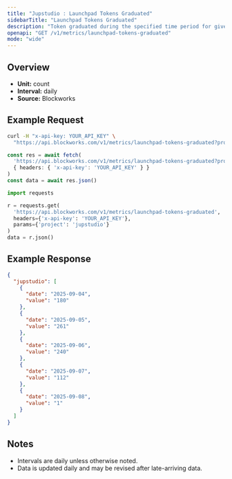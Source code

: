 ```yaml
---
title: "Jupstudio : Launchpad Tokens Graduated"
sidebarTitle: "Launchpad Tokens Graduated"
description: "Token graduated during the specified time period for given launchpad."
openapi: "GET /v1/metrics/launchpad-tokens-graduated"
mode: "wide"
---
```


## Overview

- **Unit:** count
- **Interval:** daily
- **Source:** Blockworks

## Example Request

<CodeGroup>

```bash cURL
curl -H "x-api-key: YOUR_API_KEY" \
  "https://api.blockworks.com/v1/metrics/launchpad-tokens-graduated?project=jupstudio"
```

```typescript TypeScript
const res = await fetch(
  'https://api.blockworks.com/v1/metrics/launchpad-tokens-graduated?project=jupstudio',
  { headers: { 'x-api-key': 'YOUR_API_KEY' } }
)
const data = await res.json()
```

```python Python
import requests

r = requests.get(
  'https://api.blockworks.com/v1/metrics/launchpad-tokens-graduated',
  headers={'x-api-key': 'YOUR_API_KEY'},
  params={'project': 'jupstudio'}
)
data = r.json()
```

</CodeGroup>

## Example Response

```json
{
  "jupstudio": [
    {
      "date": "2025-09-04",
      "value": "180"
    },
    {
      "date": "2025-09-05",
      "value": "261"
    },
    {
      "date": "2025-09-06",
      "value": "240"
    },
    {
      "date": "2025-09-07",
      "value": "112"
    },
    {
      "date": "2025-09-08",
      "value": "1"
    }
  ]
}
```

## Notes
- Intervals are daily unless otherwise noted.
- Data is updated daily and may be revised after late-arriving data.
